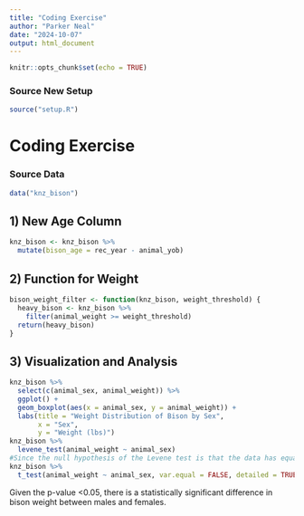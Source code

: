 ```yaml
---
title: "Coding Exercise"
author: "Parker Neal"
date: "2024-10-07"
output: html_document
---
```


```r
knitr::opts_chunk$set(echo = TRUE)
```

### Source New Setup

```r
source("setup.R")
```

# Coding Exercise

### Source Data

```r
data("knz_bison")
```

## 1) New Age Column

```r
knz_bison <- knz_bison %>% 
  mutate(bison_age = rec_year - animal_yob)
```

## 2) Function for Weight

```r
bison_weight_filter <- function(knz_bison, weight_threshold) {
  heavy_bison <- knz_bison %>% 
    filter(animal_weight >= weight_threshold)
  return(heavy_bison)
}

```

## 3) Visualization and Analysis

```r
knz_bison %>% 
  select(c(animal_sex, animal_weight)) %>% 
  ggplot() +
  geom_boxplot(aes(x = animal_sex, y = animal_weight)) +
  labs(title = "Weight Distribution of Bison by Sex",
       x = "Sex",
       y = "Weight (lbs)")
knz_bison %>% 
  levene_test(animal_weight ~ animal_sex)
#Since the null hypothesis of the Levene test is that the data has equal variance, we see that the variances of our groups are not equal (p<0.05)
knz_bison %>% 
  t_test(animal_weight ~ animal_sex, var.equal = FALSE, detailed = TRUE) #Welch t-test b/c unequal variance
```

Given the p-value <0.05, there is a statistically significant difference in bison weight between males and females.